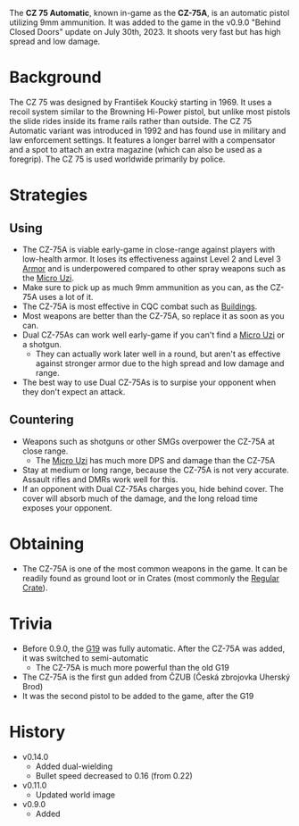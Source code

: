 The **CZ 75 Automatic**, known in-game as the **CZ-75A**, is an automatic pistol utilizing 9mm ammunition. It was added to the game in the v0.9.0 "Behind Closed Doors" update on July 30th, 2023. It shoots very fast but has high spread and low damage.

# Background 
The CZ 75 was designed by František Koucký starting in 1969. It uses a recoil system similar to the Browning Hi-Power pistol, but unlike most pistols the slide rides inside its frame rails rather than outside. The CZ 75 Automatic variant was introduced in 1992 and has found use in military and law enforcement settings. It features a longer barrel with a compensator and a spot to attach an extra magazine (which can also be used as a foregrip). The CZ 75 is used worldwide primarily by police.

# Strategies
## Using
- The CZ-75A is viable early-game in close-range against players with low-health armor. It loses its effectiveness against Level 2 and Level 3 [Armor](/equipment/armor) and is underpowered compared to other spray weapons such as the [Micro Uzi](/weapons/guns/micro_uzi).
- Make sure to pick up as much 9mm ammunition as you can, as the CZ-75A uses a lot of it.
- The CZ-75A is most effective in CQC combat such as [Buildings](/buildings).
- Most weapons are better than the CZ-75A, so replace it as soon as you can.
- Dual CZ-75As can work well early-game if you can't find a [Micro Uzi](/weapons/guns/micro_uzi) or a shotgun.
  - They can actually work later well in a round, but aren't as effective against stronger armor due to the high spread and low damage and range.
- The best way to use Dual CZ-75As is to surpise your opponent when they don't expect an attack.

## Countering
- Weapons such as shotguns or other SMGs overpower the CZ-75A at close range.
  - The [Micro Uzi](/weapons/guns/micro_uzi) has much more DPS and damage than the CZ-75A
- Stay at medium or long range, because the CZ-75A is not very accurate. Assault rifles and DMRs work well for this.
- If an opponent with Dual CZ-75As charges you, hide behind cover. The cover will absorb much of the damage, and the long reload time exposes your opponent.

# Obtaining
- The CZ-75A is one of the most common weapons in the game. It can be readily found as ground loot or in Crates (most commonly the [Regular Crate](/obstacles/regular_crate)).

# Trivia
- Before 0.9.0, the [G19](/weapons/guns/g19) was fully automatic. After the CZ-75A was added, it was switched to semi-automatic
  - The CZ-75A is much more powerful than the old G19
- The CZ-75A is the first gun added from ČZUB (Česká zbrojovka Uherský Brod)
- It was the second pistol to be added to the game, after the G19

# History
- v0.14.0
  - Added dual-wielding
  - Bullet speed decreased to 0.16 (from 0.22)
- v0.11.0
  - Updated world image
- v0.9.0 
  - Added
